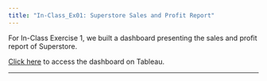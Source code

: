 ```yaml
---
title: "In-Class_Ex01: Superstore Sales and Profit Report"
---
```


For In-Class Exercise 1, we built a dashboard presenting the sales and profit report of Superstore. 

[Click here](https://public.tableau.com/app/profile/jia.peng.chua/viz/In-class_Ex01_17371865820910/Dashboard1) to access the dashboard on Tableau.

---
